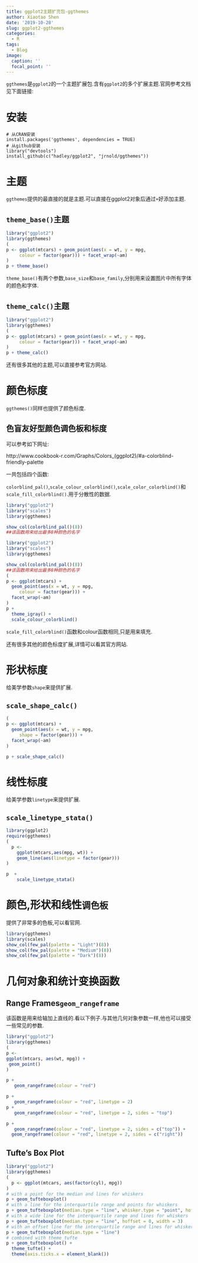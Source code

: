 ---
title: ggplot2主题扩充包-ggthemes
author: Xiaotao Shen
date: '2019-10-28'
slug: ggplot2-ggthemes
categories:
  - R
tags:
  - Blog
image:
  caption: ''
  focal_point: ''
---

`ggthemes`是`ggplot2`的一个主题扩展包.含有`ggplot2`的多个扩展主题.官网参考文档见下面链接:



# 安装

```
# 从CRAN安装
install.packages('ggthemes', dependencies = TRUE)
# 从github安装
library("devtools")
install_github(c("hadley/ggplot2", "jrnold/ggthemes"))
```

# 主题

`ggthemes`提供的最直接的就是主题.可以直接在ggplot2对象后通过`+`好添加主题.

## `theme_base()`主题

```{r}
library("ggplot2")
library(ggthemes)
(
p <- ggplot(mtcars) + geom_point(aes(x = wt, y = mpg,
     colour = factor(gear))) + facet_wrap(~am)
)
p + theme_base()
```

`theme_base()`有两个参数,`base_size`和`base_family`,分别用来设置图片中所有字体的颜色和字体.

## `theme_calc()`主题

```{r}
library("ggplot2")
library(ggthemes)
(
p <- ggplot(mtcars) + geom_point(aes(x = wt, y = mpg,
     colour = factor(gear))) + facet_wrap(~am)
)
p + theme_calc()
```

还有很多其他的主题,可以直接参考官方网站.

# 颜色标度

`ggthemes()`同样也提供了颜色标度.

## 色盲友好型颜色调色板和标度

可以参考如下网址:

http://www.cookbook-r.com/Graphs/Colors_(ggplot2)/#a-colorblind-friendly-palette

一共包括四个函数:

`colorblind_pal()`,`scale_colour_colorblind()`,`scale_color_colorblind()`和`scale_fill_colorblind()`.用于分散性的数据.

```{r}
library("ggplot2")
library("scales")
library(ggthemes)

show_col(colorblind_pal()(8))
##该函数用来给出最多8种颜色的名字
```

```{r}
library("ggplot2")
library("scales")
library(ggthemes)

show_col(colorblind_pal()(8))
##该函数用来给出最多8种颜色的名字
(
p <- ggplot(mtcars) + 
  geom_point(aes(x = wt, y = mpg,
     colour = factor(gear))) + 
  facet_wrap(~am)
)
p + 
  theme_igray() + 
  scale_colour_colorblind()
```

`scale_fill_colorblind()`函数和colour函数相同,只是用来填充.

还有很多其他的颜色标度扩展,详情可以看其官方网站.

# 形状标度

给美学参数`shape`来提供扩展.

## `scale_shape_calc()`

```{r}
(
p <- ggplot(mtcars) + 
  geom_point(aes(x = wt, y = mpg,
     shape = factor(gear))) + 
  facet_wrap(~am)
)

p + scale_shape_calc()
```

# 线性标度

给美学参数`linetype`来提供扩展.

## `scale_linetype_stata()`

```{r}
library(ggplot2)
require(ggthemes)
(
  p <- 
    ggplot(mtcars,aes(mpg, wt)) +
    geom_line(aes(linetype = factor(gear)))
) 

p  +
    scale_linetype_stata()

```

# 颜色,形状和线性`调色板`

提供了非常多的色板,可以看官网.

```{r}
library(ggthemes)
library(scales)
show_col(few_pal(palette = "Light")(8))
show_col(few_pal(palette = "Medium")(8))
show_col(few_pal(palette = "Dark")(8))
```

# 几何对象和统计变换函数

## Range Frames`geom_rangeframe`

该函数是用来给轴加上直线的.看以下例子.与其他几何对象参数一样,他也可以接受一些常见的参数.

```{r}
library("ggplot2")
library(ggthemes)
(
p <- 
ggplot(mtcars, aes(wt, mpg)) +
 geom_point() 
)

p +
   geom_rangeframe(colour = "red")

p +
   geom_rangeframe(colour = "red", linetype = 2)
p +
   geom_rangeframe(colour = "red", linetype = 2, sides = "top")

p +
   geom_rangeframe(colour = "red", linetype = 2, sides = c("top")) +
  geom_rangeframe(colour = "red", linetype = 2, sides = c("right"))
```

## Tufte's Box Plot

```{r}
library("ggplot2")
library(ggthemes)
(
  p <- ggplot(mtcars, aes(factor(cyl), mpg))
)
# with a point for the median and lines for whiskers
p + geom_tufteboxplot()
# with a line for the interquartile range and points for whiskers
p + geom_tufteboxplot(median.type = "line", whisker.type = "point", hoffset = 0)
# with a wide line for the interquartile range and lines for whiskers
p + geom_tufteboxplot(median.type = "line", hoffset = 0, width = 3)
# with an offset line for the interquartile range and lines for whiskers
p + geom_tufteboxplot(median.type = "line")
# combined with theme_tufte
p + geom_tufteboxplot() +
  theme_tufte() +
  theme(axis.ticks.x = element_blank())
```

